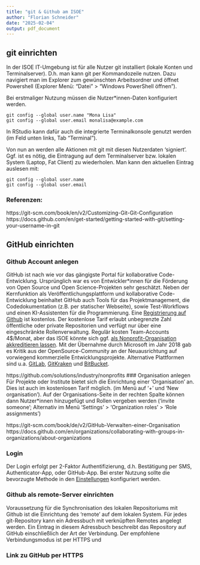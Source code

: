 ---
title: "git & Github am ISOE"
author: "Florian Schneider"
date: "2025-02-04"
output: pdf_document
---


## git einrichten

In der ISOE IT-Umgebung ist für alle Nutzer git installiert (lokale Konten und Terminalserver). 
D.h. man kann git per Kommandozeile nutzen. Dazu navigiert man im Explorer zum gewünschten Arbeitsordner und öffnet Powershell (Explorer Menü: "Datei" > "Windows PowerShell öffnen"). 

Bei erstmaliger Nutzung müssen die Nutzer\*innen-Daten konfiguriert werden. 
```console
git config --global user.name "Mona Lisa"
git config --global user.email monalisa@example.com
```
In RStudio kann dafür auch die integrierte Terminalkonsole genutzt werden (im Feld unten links, Tab "Terminal"). 

Von nun an werden alle Aktionen mit git mit diesen Nutzerdaten 'signiert'. 
Ggf. ist es nötig, die Eintragung auf dem Terminalserver bzw. lokalen System (Laptop, Fat Client) zu wiederholen. Man kann den aktuellen Eintrag auslesen mit:
```console
git config --global user.name 
git config --global user.email
```
### Referenzen:
https://git-scm.com/book/en/v2/Customizing-Git-Git-Configuration
https://docs.github.com/en/get-started/getting-started-with-git/setting-your-username-in-git

## GitHub einrichten

### Github Account anlegen

GitHub ist nach wie vor das gängigste Portal für kollaborative Code-Entwicklung. Ursprünglich war es von Entwickler\*innen für die Förderung von Open Source und Open Science-Projekten sehr geschätzt.  Neben der Kernfunktion als Veröffentlichungsplattform und kollaborative Code-Entwicklung beinhaltet GitHub auch Tools für das Projektmanagement, die Codedokumentation (z.B. per statischer Webseite), sowie Test-Workflows und einen KI-Assistenten für die Programmierung. 
Eine [Registrierung auf Github](https://github.com/signup?source=form-home-signup&user_email=) ist kostenlos. Der kostenlose Tarif erlaubt unbegrenzte Zahl öffentliche oder private Repositorien und verfügt nur über eine eingeschränkte Rollenverwaltung. Regulär kosten Team-Accounts 4$/Monat, aber das ISOE könnte sich ggf. [als Nonprofit-Organisation akkreditieren lassen](https://github.com/solutions/industry/nonprofits).
Mit der Übernahme durch Microsoft im Jahr 2018 gab es Kritik aus der OpenSource-Community an der Neuausrichtung auf vorwiegend kommerzielle Entwicklungsprojekte. Alternative Plattformen sind u.a. [GitLab](https://about.gitlab.com/),  [GitKraken](https://www.gitkraken.com/) und [BitBucket](https://bitbucket.org/product).

https://github.com/solutions/industry/nonprofits
### Organisation anlegen
Für Projekte oder Institute bietet sich die Einrichtung einer 'Organisation' an. Dies ist auch im kostenlosen Tarif möglich. (im Menü auf '+' und 'New organisation'). 
Auf der Organisations-Seite in der rechten Spalte können dann Nutzer\*innen hinzugefügt und Rollen vergeben werden ('invite someone'; Alternativ im Menü 'Settings' > 'Organization roles' > 'Role assignments')

https://git-scm.com/book/de/v2/GitHub-Verwalten-einer-Organisation
https://docs.github.com/en/organizations/collaborating-with-groups-in-organizations/about-organizations

### Login
Der Login erfolgt per 2-Faktor Authentifizierung, d.h. Bestätigung per SMS, Authenticator-App, oder GitHub-App. Bei erster Nutzung sollte die bevorzugte Methode in den [Einstellungen](https://github.com/settings/security?type=app#two-factor-summary) konfiguriert werden. 

### Github als remote-Server einrichten

Voraussetzung für die Synchronisation des lokalen Repositoriums mit Github ist die Einrichtung des 'remote' auf dem lokalen System. Für jedes git-Repository kann ein Adressbuch mit verknüpften Remotes angelegt werden. Ein Eintrag in diesem Adressbuch beschreibt das Repository auf GitHub einschließlich der Art der Verbindung. Der empfohlene Verbindungsmodus ist per HTTPS und 

### Link zu GitHub per HTTPS

